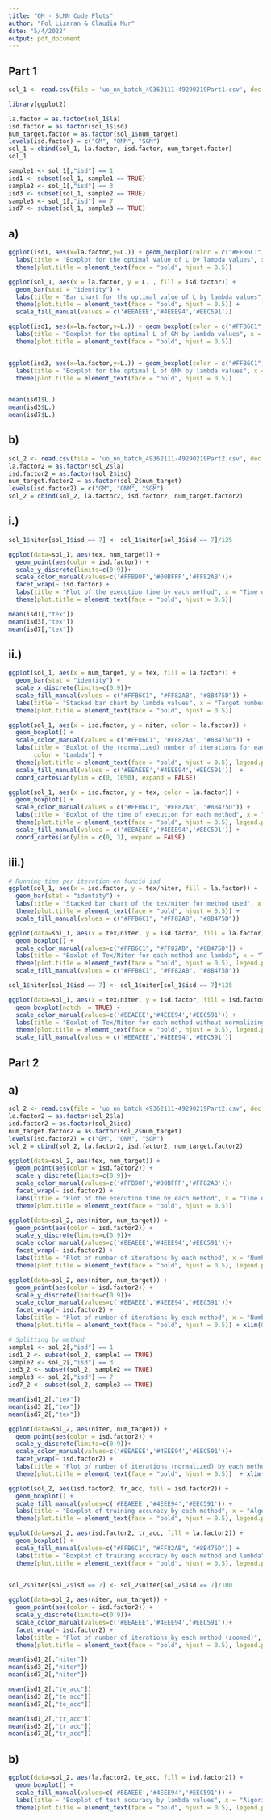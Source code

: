 ```yaml
---
title: "OM - SLNN Code Plots"
author: "Pol Lizaran & Claudia Mur"
date: "5/4/2022"
output: pdf_document
---
```


## **Part 1**

```r
sol_1 <- read.csv(file = 'uo_nn_batch_49362111-49290219Part1.csv', dec = ".", sep = ";", header = TRUE)
```

```r
library(ggplot2)

la.factor = as.factor(sol_1$la)
isd.factor = as.factor(sol_1$isd)
num_target.factor = as.factor(sol_1$num_target)
levels(isd.factor) = c("GM", "QNM", "SGM")
sol_1 = cbind(sol_1, la.factor, isd.factor, num_target.factor) 
sol_1
```

```r
sample1 <- sol_1[,"isd"] == 1
isd1 <- subset(sol_1, sample1 == TRUE) 
sample2 <- sol_1[,"isd"] == 3
isd3 <- subset(sol_1, sample2 == TRUE)
sample3 <- sol_1[,"isd"] == 7
isd7 <- subset(sol_1, sample3 == TRUE)
```

## a)

```r
ggplot(isd1, aes(x=la.factor,y=L.)) + geom_boxplot(color = c("#FFB6C1", "#FF82AB", "#8B475D")) +
  labs(title = "Boxplot for the optimal value of L by lambda values", x = "lambda", y = "Optimal L") +
  theme(plot.title = element_text(face = "bold", hjust = 0.5)) 
```

```r
ggplot(sol_1, aes(x = la.factor, y = L. , fill = isd.factor)) + 
  geom_bar(stat = "identity") +
  labs(title = "Bar chart for the optimal value of L by lambda values", x = "lambda", y = "Optimal L", fill = "Method") +
  theme(plot.title = element_text(face = "bold", hjust = 0.5)) +
  scale_fill_manual(values = c('#EEAEEE','#4EEE94','#EEC591')) 

```

```r
ggplot(isd1, aes(x=la.factor,y=L.)) + geom_boxplot(color = c("#FFB6C1", "#FF82AB", "#8B475D")) +
  labs(title = "Boxplot for the optimal L of GM by lambda values", x = "lambda", y = "Optimal L") +
  theme(plot.title = element_text(face = "bold", hjust = 0.5)) 


ggplot(isd3, aes(x=la.factor,y=L.)) + geom_boxplot(color = c("#FFB6C1", "#FF82AB", "#8B475D")) +
  labs(title = "Boxplot for the optimal L of QNM by lambda values", x = "lambda", y = "Optimal L") +
  theme(plot.title = element_text(face = "bold", hjust = 0.5)) 


mean(isd1$L.)
mean(isd3$L.)
mean(isd7$L.)
```

## b)

```r
sol_2 <- read.csv(file = 'uo_nn_batch_49362111-49290219Part2.csv', dec = ".", sep = ";", header = TRUE)
la.factor2 = as.factor(sol_2$la)
isd.factor2 = as.factor(sol_2$isd)
num_target.factor2 = as.factor(sol_2$num_target)
levels(isd.factor2) = c("GM", "QNM", "SGM")
sol_2 = cbind(sol_2, la.factor2, isd.factor2, num_target.factor2) 
```

## i.)

```r
sol_1$niter[sol_1$isd == 7] <- sol_1$niter[sol_1$isd == 7]/125
```

```r
ggplot(data=sol_1, aes(tex, num_target)) +
  geom_point(aes(color = isd.factor)) +
  scale_y_discrete(limits=c(0:9))+
  scale_color_manual(values=c('#FFB90F','#00BFFF','#FF82AB'))+
  facet_wrap(~ isd.factor) +
  labs(title = "Plot of the execution time by each method", x = "Time of execution (s)", y = "Target number", color = "Method") +
  theme(plot.title = element_text(face = "bold", hjust = 0.5)) 
```

```r
mean(isd1[,"tex"])
mean(isd3[,"tex"])
mean(isd7[,"tex"])
```

## ii.) 

```r
ggplot(sol_1, aes(x = num_target, y = tex, fill = la.factor)) + 
  geom_bar(stat = "identity") +
  scale_x_discrete(limits=c(0:9))+
  scale_fill_manual(values = c("#FFB6C1", "#FF82AB", "#8B475D")) +
  labs(title = "Stacked bar chart by lambda values", x = "Target number", y = "Number of iterations", fill = "Lambda") +
  theme(plot.title = element_text(face = "bold", hjust = 0.5)) 
```

```r
ggplot(sol_1, aes(x = isd.factor, y = niter, color = la.factor)) +
  geom_boxplot() +
  scale_color_manual(values = c("#FFB6C1", "#FF82AB", "#8B475D")) +
  labs(title = "Boxlot of the (normalized) number of iterations for each method", x = "Algorithm", y = "Number of iterations", 
       color = "Lambda") +
  theme(plot.title = element_text(face = "bold", hjust = 0.5), legend.position="top") +
  scale_fill_manual(values = c('#EEAEEE','#4EEE94','#EEC591'))  +
  coord_cartesian(ylim = c(0, 1050), expand = FALSE) 
```

```r
ggplot(sol_1, aes(x = isd.factor, y = tex, color = la.factor)) +
  geom_boxplot() +
  scale_color_manual(values = c("#FFB6C1", "#FF82AB", "#8B475D")) +
  labs(title = "Boxlot of the time of execution for each method", x = "Algorithm", y = "Time of execution", color = "Lambda") +
  theme(plot.title = element_text(face = "bold", hjust = 0.5), legend.position="top") +
  scale_fill_manual(values = c('#EEAEEE','#4EEE94','#EEC591')) +
  coord_cartesian(ylim = c(0, 3), expand = FALSE) 
```


## iii.)

```r
# Running time per iteration en funció isd
ggplot(sol_1, aes(x = isd.factor, y = tex/niter, fill = la.factor)) + 
  geom_bar(stat = "identity") +
  labs(title = "Stacked bar chart of the tex/niter for method used", x = "Method", y = "Tex/Niter", fill = "Lambda") +
  theme(plot.title = element_text(face = "bold", hjust = 0.5)) +
  scale_fill_manual(values = c("#FFB6C1", "#FF82AB", "#8B475D")) 
```


```r
ggplot(data=sol_1, aes(x = tex/niter, y = isd.factor, fill = la.factor)) +
  geom_boxplot() +
  scale_color_manual(values=c("#FFB6C1", "#FF82AB", "#8B475D")) +
  labs(title = "Boxlot of Tex/Niter for each method and lambda", x = "Tex/Niter", y = "Algorithm", fill = "Lambda") +
  theme(plot.title = element_text(face = "bold", hjust = 0.5), legend.position="top") +
  scale_fill_manual(values = c("#FFB6C1", "#FF82AB", "#8B475D")) 
```


```r
sol_1$niter[sol_1$isd == 7] <- sol_1$niter[sol_1$isd == 7]*125

ggplot(data=sol_1, aes(x = tex/niter, y = isd.factor, fill = isd.factor)) +
  geom_boxplot(notch  = TRUE) +
  scale_color_manual(values=c('#EEAEEE','#4EEE94','#EEC591')) +
  labs(title = "Boxlot of Tex/Niter for each method without normalizing", x = "Tex/Niter", y = "Algorithm", fill = "Method") +
  theme(plot.title = element_text(face = "bold", hjust = 0.5), legend.position="top") +
  scale_fill_manual(values = c('#EEAEEE','#4EEE94','#EEC591')) 
```

## Part 2

## a)
```r
sol_2 <- read.csv(file = 'uo_nn_batch_49362111-49290219Part2.csv', dec = ".", sep = ";", header = TRUE)
la.factor2 = as.factor(sol_2$la)
isd.factor2 = as.factor(sol_2$isd)
num_target.factor2 = as.factor(sol_2$num_target)
levels(isd.factor2) = c("GM", "QNM", "SGM")
sol_2 = cbind(sol_2, la.factor2, isd.factor2, num_target.factor2) 
```


```r
ggplot(data=sol_2, aes(tex, num_target)) +
  geom_point(aes(color = isd.factor2)) +
  scale_y_discrete(limits=c(0:9))+
  scale_color_manual(values=c('#FFB90F','#00BFFF','#FF82AB'))+
  facet_wrap(~ isd.factor2) +
  labs(title = "Plot of the execution time by each method", x = "Time of execution (s)", y = "Target number", color = "Method") +
  theme(plot.title = element_text(face = "bold", hjust = 0.5)) 
```
```r
ggplot(data=sol_2, aes(niter, num_target)) +
  geom_point(aes(color = isd.factor2)) +
  scale_y_discrete(limits=c(0:9))+
  scale_color_manual(values=c('#EEAEEE','#4EEE94','#EEC591'))+
  facet_wrap(~ isd.factor2) +
  labs(title = "Plot of number of iterations by each method", x = "Number of iterations", y = "Target number", color = "Method") +
  theme(plot.title = element_text(face = "bold", hjust = 0.5), legend.position = "top") 
```
```r

ggplot(data=sol_2, aes(niter, num_target)) +
  geom_point(aes(color = isd.factor2)) +
  scale_y_discrete(limits=c(0:9))+
  scale_color_manual(values=c('#EEAEEE','#4EEE94','#EEC591'))+
  facet_wrap(~ isd.factor2) +
  labs(title = "Plot of number of iterations by each method", x = "Number of iterations", y = "Target number", color = "Method") +
  theme(plot.title = element_text(face = "bold", hjust = 0.5)) + xlim(0,22500)
```


```r
# Splitting by method
sample1 <- sol_2[,"isd"] == 1
isd1_2 <- subset(sol_2, sample1 == TRUE) 
sample2 <- sol_2[,"isd"] == 3
isd3_2 <- subset(sol_2, sample2 == TRUE)
sample3 <- sol_2[,"isd"] == 7
isd7_2 <- subset(sol_2, sample3 == TRUE)
```

```r
mean(isd1_2[,"tex"])
mean(isd3_2[,"tex"])
mean(isd7_2[,"tex"])
```

```r
ggplot(data=sol_2, aes(niter, num_target)) +
  geom_point(aes(color = isd.factor2)) +
  scale_y_discrete(limits=c(0:9))+
  scale_color_manual(values=c('#EEAEEE','#4EEE94','#EEC591'))+
  facet_wrap(~ isd.factor2) +
  labs(title = "Plot of number of iterations (normalized) by each method", x = "Number of iterations", y = "Target number", color = "Method") +
  theme(plot.title = element_text(face = "bold", hjust = 0.5))  + xlim(0,1001)
```
```r
ggplot(sol_2, aes(isd.factor2, tr_acc, fill = isd.factor2)) +
  geom_boxplot() +
  scale_fill_manual(values=c('#EEAEEE','#4EEE94','#EEC591')) +
  labs(title = "Boxplot of training accuracy by each method", x = "Algorithm", y = "Accuracy (100%)", fill = "Method") +
  theme(plot.title = element_text(face = "bold", hjust = 0.5), legend.position="top") 
```

```r
ggplot(data=sol_2, aes(isd.factor2, tr_acc, fill = la.factor2)) +
  geom_boxplot() +
  scale_fill_manual(values=c("#FFB6C1", "#FF82AB", "#8B475D")) +
  labs(title = "Boxplot of training accuracy by each method and lambda", x = "Algorithm", y = "Accuracy (100%)", fill = "Lambda") +
  theme(plot.title = element_text(face = "bold", hjust = 0.5), legend.position="top")
  
```

```r
sol_2$niter[sol_2$isd == 7] <- sol_2$niter[sol_2$isd == 7]/100
```


```r
ggplot(data=sol_2, aes(niter, num_target)) +
  geom_point(aes(color = isd.factor2)) +
  scale_y_discrete(limits=c(0:9))+
  scale_color_manual(values=c('#EEAEEE','#4EEE94','#EEC591'))+
  facet_wrap(~ isd.factor2) +
  labs(title = "Plot of number of iterations by each method (zoomed)", x = "Number of iterations", y = "Target number", color = "Method") +
  theme(plot.title = element_text(face = "bold", hjust = 0.5), legend.position = "top")  + xlim(0,1500)

```



```r
mean(isd1_2[,"niter"])
mean(isd3_2[,"niter"])
mean(isd7_2[,"niter"])
```


```r
mean(isd1_2[,"te_acc"])
mean(isd3_2[,"te_acc"])
mean(isd7_2[,"te_acc"])
```

```r
mean(isd1_2[,"tr_acc"])
mean(isd3_2[,"tr_acc"])
mean(isd7_2[,"tr_acc"])
```

## b) 

```r
ggplot(data=sol_2, aes(la.factor2, te_acc, fill = isd.factor2)) +
  geom_boxplot() +
  scale_fill_manual(values=c('#EEAEEE','#4EEE94','#EEC591')) +
  labs(title = "Boxplot of test accuracy by lambda values", x = "Algorithm", y = "Accuracy (100%)", fill = "Lambda") +
  theme(plot.title = element_text(face = "bold", hjust = 0.5), legend.position="top")
```


